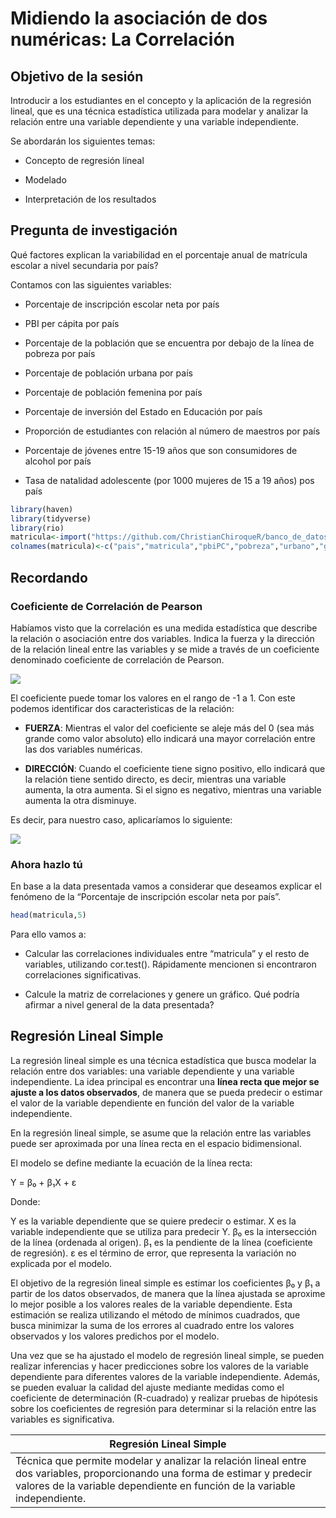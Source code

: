 # Midiendo la asociación de dos numéricas: La Correlación

## Objetivo de la sesión

Introducir a los estudiantes en el concepto y la aplicación de la regresión lineal, que es una técnica estadística utilizada para modelar y analizar la relación entre una variable dependiente y una variable independiente.

Se abordarán los siguientes temas:

- Concepto de regresión lineal

- Modelado

- Interpretación de los resultados


## Pregunta de investigación

Qué factores explican la variabilidad en el porcentaje anual de matrícula escolar a nivel secundaria por país?

Contamos con las siguientes variables:

- Porcentaje de inscripción escolar neta por país

- PBI per cápita por país

- Porcentaje de la población que se encuentra por debajo de la línea de pobreza por país

- Porcentaje de población urbana por país

- Porcentaje de población femenina por país

- Porcentaje de inversión del Estado en Educación por país

- Proporción de estudiantes con relación al número de maestros por país

- Porcentaje de jóvenes entre 15-19 años que son consumidores de alcohol por país

- Tasa de natalidad adolescente (por 1000 mujeres de 15 a 19 años) pos país


```r
library(haven)
library(tidyverse)
library(rio)
matricula<-import("https://github.com/ChristianChiroqueR/banco_de_datos/raw/main/DATA_internacional/matricula.xlsx")
colnames(matricula)<-c("pais","matricula","pbiPC","pobreza","urbano","gastoeducacion","ratio_prof","alcohol","natalidad_ado")
```


## Recordando

### Coeficiente de Correlación de Pearson

Habíamos visto que la correlación es una medida estadística que describe la relación o asociación entre dos variables. Indica la fuerza y la dirección de la relación lineal entre las variables y se mide a través de un coeficiente denominado coeficiente de correlación de Pearson.

![](figures/correlaciones.png)


El coeficiente puede tomar los valores en el rango de -1 a 1. Con este podemos identificar dos caracterìsticas de la relación:

- **FUERZA**: Mientras el valor del coeficiente se aleje más del 0 (sea más grande como valor absoluto) ello indicará una mayor correlación entre las dos variables numéricas.

- **DIRECCIÓN**: Cuando el coeficiente tiene signo positivo, ello indicará que la relación tiene sentido directo, es decir, mientras una variable aumenta, la otra aumenta. Si el signo es negativo, mientras una variable aumenta la otra disminuye. 


Es decir, para nuestro caso, aplicaríamos lo siguiente:

![](figures/correlacion_cohen.jpg)


### Ahora hazlo tú

En base a la data presentada vamos a considerar que deseamos explicar el fenómeno de la "Porcentaje de inscripción escolar neta por país". 

```r
head(matricula,5)
```

Para ello vamos a:

- Calcular las correlaciones individuales entre "matricula" y el resto de variables, utilizando cor.test(). Rápidamente mencionen si encontraron correlaciones significativas.

- Calcule la matriz de correlaciones y genere un gráfico. Qué podría afirmar a nivel general de la data presentada?



## Regresión Lineal Simple

La regresión lineal simple es una técnica estadística que busca modelar la relación entre dos variables: una variable dependiente y una variable independiente. La idea principal es encontrar una **línea recta que mejor se ajuste a los datos observados**, de manera que se pueda predecir o estimar el valor de la variable dependiente en función del valor de la variable independiente.

En la regresión lineal simple, se asume que la relación entre las variables puede ser aproximada por una línea recta en el espacio bidimensional. 

El modelo se define mediante la ecuación de la línea recta:

Y = β₀ + β₁X + ε

Donde:

Y es la variable dependiente que se quiere predecir o estimar.
X es la variable independiente que se utiliza para predecir Y.
β₀ es la intersección de la línea (ordenada al origen).
β₁ es la pendiente de la línea (coeficiente de regresión).
ε es el término de error, que representa la variación no explicada por el modelo.


El objetivo de la regresión lineal simple es estimar los coeficientes β₀ y β₁ a partir de los datos observados, de manera que la línea ajustada se aproxime lo mejor posible a los valores reales de la variable dependiente. Esta estimación se realiza utilizando el método de mínimos cuadrados, que busca minimizar la suma de los errores al cuadrado entre los valores observados y los valores predichos por el modelo.

Una vez que se ha ajustado el modelo de regresión lineal simple, se pueden realizar inferencias y hacer predicciones sobre los valores de la variable dependiente para diferentes valores de la variable independiente. Además, se pueden evaluar la calidad del ajuste mediante medidas como el coeficiente de determinación (R-cuadrado) y realizar pruebas de hipótesis sobre los coeficientes de regresión para determinar si la relación entre las variables es significativa.


Regresión Lineal Simple  | 
------------- | 
Técnica que permite modelar y analizar la relación lineal entre dos variables, proporcionando una forma de estimar y predecir valores de la variable dependiente en función de la variable independiente.  | 

